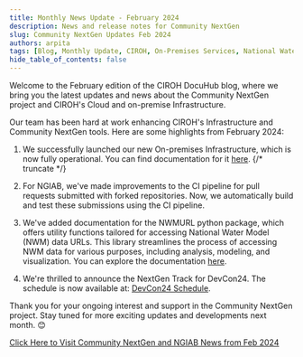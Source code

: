 ```yaml
---
title: Monthly News Update - February 2024
description: News and release notes for Community NextGen
slug: Community NextGen Updates Feb 2024
authors: arpita
tags: [Blog, Monthly Update, CIROH, On-Premises Services, National Water Model, NGIAB]
hide_table_of_contents: false
---
```

Welcome to the February edition of the CIROH DocuHub blog, where we bring you the latest updates and news about the Community NextGen project and CIROH's Cloud and on-premise Infrastructure.

Our team has been hard at work enhancing CIROH's Infrastructure and Community NextGen tools. Here are some highlights from February 2024:

1. We successfully launched our new On-premises Infrastructure, which is now fully operational. You can find documentation for it [here](/docs/services/on-prem/).
{/* truncate */}
2. For NGIAB, we've made improvements to the CI pipeline for pull requests submitted with forked repositories. Now, we automatically build and test these submissions using the CI pipeline.

3. We've added documentation for the NWMURL python package, which offers utility functions tailored for accessing National Water Model (NWM) data URLs. This library streamlines the process of accessing NWM data for various purposes, including analysis, modeling, and visualization. You can explore the documentation [here](/docs/products/data-management/dataaccess/).

4. We're thrilled to announce the NextGen Track for DevCon24. The schedule is now available at: [DevCon24 Schedule](https://ciroh.ua.edu/devconference/).

Thank you for your ongoing interest and support in the Community NextGen project. Stay tuned for more exciting updates and developments next month. 😊

[Click Here to Visit Community NextGen and NGIAB News from Feb 2024](https://docs.ciroh.org/news/)
